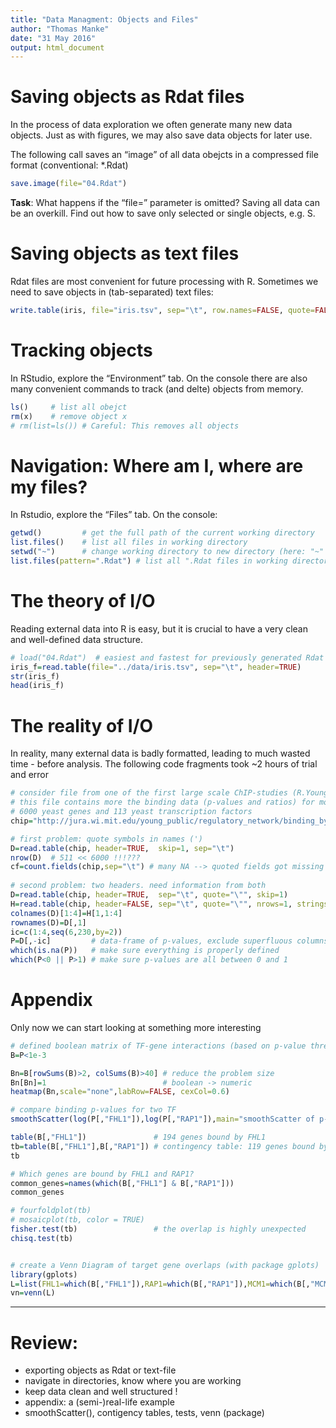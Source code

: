 ```yaml
---
title: "Data Managment: Objects and Files"
author: "Thomas Manke"
date: "31 May 2016"
output: html_document
---
```


# Saving objects as Rdat files
In the process of data exploration we often generate many new data objects. Just as with figures, we may also save data objects for later use. 

The following call saves an "image" of all data obejcts in a compressed file format (conventional: *.Rdat)
```r
save.image(file="04.Rdat") 
```

**Task**: What happens if the "file=" parameter is omitted? Saving all data can be an overkill. Find out how to save only selected or single objects, e.g. S.

# Saving objects as text files
Rdat files are most convenient for future processing with R.
Sometimes we need to save objects in (tab-separated) text files:
```r
write.table(iris, file="iris.tsv", sep="\t", row.names=FALSE, quote=FALSE)
```

# Tracking objects
In RStudio, explore the "Environment" tab. On the console there are also many convenient commands to track (and delte) objects from memory.
```r
ls()     # list all obejct
rm(x)    # remove object x
# rm(list=ls()) # Careful: This removes all objects
```

# Navigation: Where am I, where are my files?
In Rstudio, explore the "Files" tab. On the console:
```r
getwd()         # get the full path of the current working directory
list.files()    # list all files in working directory
setwd("~")      # change working directory to new directory (here: "~" = home)
list.files(pattern=".Rdat") # list all ".Rdat files in working directory  
```

# The theory of I/O
Reading external data into R is easy, but it is crucial to have a very clean and well-defined data structure. 
```r
# load("04.Rdat")  # easiest and fastest for previously generated Rdat files
iris_f=read.table(file="../data/iris.tsv", sep="\t", header=TRUE)
str(iris_f)
head(iris_f)
```

# The reality of I/O
In reality, many external data is badly formatted, leading to much wasted time - before analysis. The following code fragments took ~2 hours of trial and error
```r
# consider file from one of the first large scale ChIP-studies (R.Young lab: yeast)
# this file contains more the binding data (p-values and ratios) for more than 
# 6000 yeast genes and 113 yeast transcription factors
chip="http://jura.wi.mit.edu/young_public/regulatory_network/binding_by_gene.tsv"

# first problem: quote symbols in names (')
D=read.table(chip, header=TRUE,  skip=1, sep="\t")
nrow(D)  # 511 << 6000 !!!???
cf=count.fields(chip,sep="\t") # many NA --> quoted fields got missing
                
# second problem: two headers. need information from both
D=read.table(chip, header=TRUE,  sep="\t", quote="\"", skip=1)
H=read.table(chip, header=FALSE, sep="\t", quote="\"", nrows=1, stringsAsFactors = FALSE)
colnames(D)[1:4]=H[1,1:4]
rownames(D)=D[,1]
ic=c(1:4,seq(6,230,by=2))
P=D[,-ic]         # data-frame of p-values, exclude superfluous columns and ratios
which(is.na(P))   # make sure everything is properly defined
which(P<0 || P>1) # make sure p-values are all between 0 and 1
```

# Appendix
Only now we can start looking at something more interesting
```r
# defined boolean matrix of TF-gene interactions (based on p-value threshold)
B=P<1e-3  

Bn=B[rowSums(B)>2, colSums(B)>40] # reduce the problem size
Bn[Bn]=1                          # boolean -> numeric
heatmap(Bn,scale="none",labRow=FALSE, cexCol=0.6)

# compare binding p-values for two TF 
smoothScatter(log(P[,"FHL1"]),log(P[,"RAP1"]),main="smoothScatter of p-values")

table(B[,"FHL1"])               # 194 genes bound by FHL1
tb=table(B[,"FHL1"],B[,"RAP1"]) # contingency table: 119 genes bound by FHL1 and RAP1
tb

# Which genes are bound by FHL1 and RAP1?
common_genes=names(which(B[,"FHL1"] & B[,"RAP1"]))
common_genes

# fourfoldplot(tb)
# mosaicplot(tb, color = TRUE)
fisher.test(tb)                 # the overlap is highly unexpected
chisq.test(tb)


# create a Venn Diagram of target gene overlaps (with package gplots)
library(gplots)
L=list(FHL1=which(B[,"FHL1"]),RAP1=which(B[,"RAP1"]),MCM1=which(B[,"MCM1"]), STE12=which(B[,"STE12"]) )
vn=venn(L)
```

***

# Review:

* exporting objects as Rdat or text-file
* navigate in directories, know where you are working
* keep data clean and well structured !
* appendix: a (semi-)real-life example
* smoothScatter(), contigency tables, tests, venn (package)

